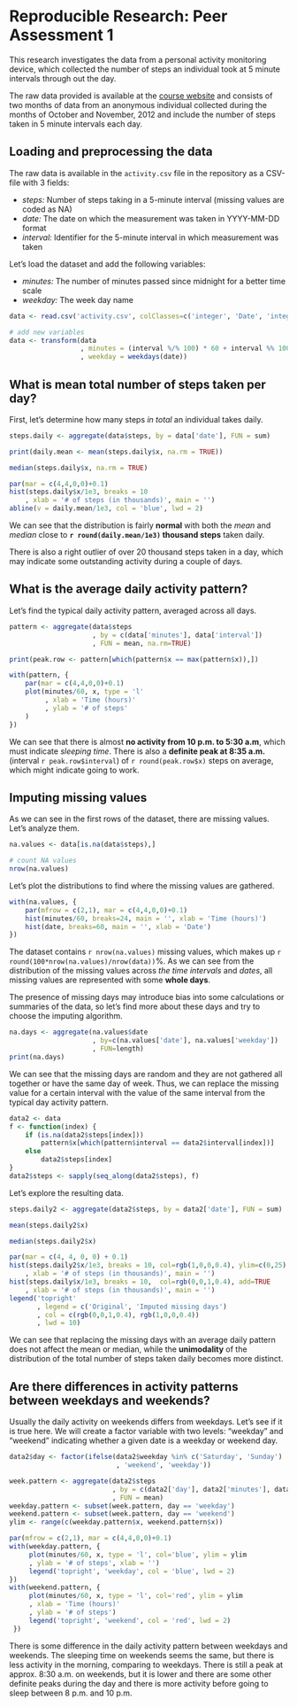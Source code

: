 # Reproducible Research: Peer Assessment 1
This research investigates the data from a personal activity monitoring device,
which collected the number of steps an individual took at 5 minute intervals
through out the day.

The raw data provided is available at the [course website][1] and consists
of two months of data from an anonymous individual collected during the months
of October and November, 2012 and include the number of steps taken in 5 minute
intervals each day.


## Loading and preprocessing the data
The raw data is available in the `activity.csv` file in the repository
as a CSV-file with 3 fields:

- *steps:* Number of steps taking in a 5-minute interval (missing values are coded as NA)
- *date:* The date on which the measurement was taken in YYYY-MM-DD format
- *interval:* Identifier for the 5-minute interval in which measurement was taken

Let's load the dataset and add the following variables:

- *minutes:* The number of minutes passed since midnight for a better time scale
- *weekday:* The week day name

```r
data <- read.csv('activity.csv', colClasses=c('integer', 'Date', 'integer'))

# add new variables
data <- transform(data
                  , minutes = (interval %/% 100) * 60 + interval %% 100
                  , weekday = weekdays(date))
```


## What is mean total number of steps taken per day?
First, let's determine how many steps *in total* an individual takes daily.

```r
steps.daily <- aggregate(data$steps, by = data['date'], FUN = sum)

print(daily.mean <- mean(steps.daily$x, na.rm = TRUE))

median(steps.daily$x, na.rm = TRUE)

par(mar = c(4,4,0,0)+0.1)
hist(steps.daily$x/1e3, breaks = 10
    , xlab = '# of steps (in thousands)', main = '')
abline(v = daily.mean/1e3, col = 'blue', lwd = 2)
```

We can see that the distribution is fairly **normal** with both the *mean* 
and *median* close to **`r round(daily.mean/1e3)` thousand steps** taken daily.

There is also a right outlier of over 20 thousand steps taken in a day, which
may indicate some outstanding activity during a couple of days.


## What is the average daily activity pattern?
Let's find the typical daily activity pattern, averaged across all days.

```r
pattern <- aggregate(data$steps
                     , by = c(data['minutes'], data['interval'])
                     , FUN = mean, na.rm=TRUE)

print(peak.row <- pattern[which(pattern$x == max(pattern$x)),])

with(pattern, {
    par(mar = c(4,4,0,0)+0.1)
    plot(minutes/60, x, type = 'l'
         , xlab = 'Time (hours)'
         , ylab = '# of steps'
    )
})
```

We can see that there is almost **no activity from 10 p.m. to 5:30 a.m**, which
must indicate *sleeping time*. There is also a **definite peak at 8:35 a.m.**
(interval `r peak.row$interval`) of `r round(peak.row$x)` steps on average,
which might indicate going to work.

## Imputing missing values
As we can see in the first rows of the dataset, there are missing values.
Let's analyze them.
```r
na.values <- data[is.na(data$steps),]

# count NA values
nrow(na.values)
```

Let's plot the distributions to find where the missing values are gathered.
```r
with(na.values, {
    par(mfrow = c(2,1), mar = c(4,4,0,0)+0.1)
    hist(minutes/60, breaks=24, main = '', xlab = 'Time (hours)')
    hist(date, breaks=60, main = '', xlab = 'Date')
})
```

The dataset contains `r nrow(na.values)` missing values, which makes up
`r round(100*nrow(na.values)/nrow(data))`%. As we can see from the distribution
of the missing values across *the time intervals* and *dates*, all missing values
are represented with some **whole days**.

The presence of missing days may introduce bias into some calculations
or summaries of the data, so let's find more about these days and try to choose
the imputing algorithm.

```r
na.days <- aggregate(na.values$date
                     , by=c(na.values['date'], na.values['weekday'])
                     , FUN=length)
print(na.days)
```

We can see that the missing days are random and they are not gathered all
together or have the same day of week. Thus, we can replace the missing value
for a certain interval with the value of the same interval from the typical
day activity pattern.

```r
data2 <- data
f <- function(index) {
    if (is.na(data2$steps[index]))
        pattern$x[which(pattern$interval == data2$interval[index])]
    else
        data2$steps[index]
}
data2$steps <- sapply(seq_along(data2$steps), f)
```

Let's explore the resulting data.

```r
steps.daily2 <- aggregate(data2$steps, by = data2['date'], FUN = sum)

mean(steps.daily2$x)

median(steps.daily2$x)

par(mar = c(4, 4, 0, 0) + 0.1)
hist(steps.daily2$x/1e3, breaks = 10, col=rgb(1,0,0,0.4), ylim=c(0,25)
    , xlab = '# of steps (in thousands)', main = '')
hist(steps.daily$x/1e3, breaks = 10,  col=rgb(0,0,1,0.4), add=TRUE
    , xlab = '# of steps (in thousands)', main = '')
legend('topright'
       , legend = c('Original', 'Imputed missing days')
       , col = c(rgb(0,0,1,0.4), rgb(1,0,0,0.4))
       , lwd = 10)
```

We can see that replacing the missing days with an average daily pattern
does not affect the mean or median, while the **unimodality** of the distribution
of the total number of steps taken daily becomes more distinct.


## Are there differences in activity patterns between weekdays and weekends?
Usually the daily activity on weekends differs from weekdays. Let's see if
it is true here. We will create a factor variable with two levels: “weekday”
and “weekend” indicating whether a given date is a weekday or weekend day.

```r
data2$day <- factor(ifelse(data2$weekday %in% c('Saturday', 'Sunday')
                           , 'weekend', 'weekday'))

week.pattern <- aggregate(data2$steps
                          , by = c(data2['day'], data2['minutes'], data2['interval'])
                          , FUN = mean)
weekday.pattern <- subset(week.pattern, day == 'weekday')
weekend.pattern <- subset(week.pattern, day == 'weekend')
ylim <- range(c(weekday.pattern$x, weekend.pattern$x))

par(mfrow = c(2,1), mar = c(4,4,0,0)+0.1)
with(weekday.pattern, {
     plot(minutes/60, x, type = 'l', col='blue', ylim = ylim
     , ylab = '# of steps', xlab = '')
     legend('topright', 'weekday', col = 'blue', lwd = 2)
})
with(weekend.pattern, {
     plot(minutes/60, x, type = 'l', col='red', ylim = ylim
     , xlab = 'Time (hours)'
     , ylab = '# of steps')
     legend('topright', 'weekend', col = 'red', lwd = 2)
 })
```

There is some difference in the daily activity pattern between weekdays and
weekends. The sleeping time on weekends seems the same, but there is less
activity in the morning, comparing to weekdays. There is still a peak
at approx. 8:30 a.m. on weekends, but it is lower and there are some other
definite peaks during the day and there is more activity before going to sleep
between 8 p.m. and 10 p.m.

[1]: https://d396qusza40orc.cloudfront.net/repdata%2Fdata%2Factivity.zip
